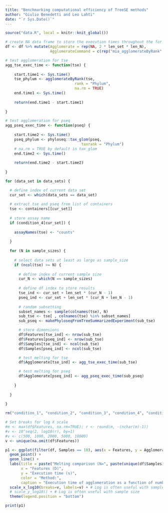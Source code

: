 ```yaml
---
title: "Benchmarking computational efficiency of TreeSE methods"
author: "Giulio Benedetti and Leo Lahti"
date: "`r Sys.Date()`"
---
```


```r
source("data.R", local = knitr::knit_global())
```

```r
# create NA data frame to store the execution times throughout the for loop
df <- df %>% mutate(Agglomerate = rep(NA, 2 * len_set * len_N),
                    AgglomerateCommand = c(rep("mia_agglomerateByRank", len_set * len_N), rep("phyloseq_tax_glom", len_set * len_N)))
```

```r
# test agglomeration for tse
agg_tse_exec_time <- function(tse) {
  
    start.time1 <- Sys.time()
    tse_phylum <- agglomerateByRank(tse,
                               rank = "Phylum",
                               na.rm = TRUE)
    end.time1 <- Sys.time()
    
    return(end.time1 - start.time1)
  
}

# test agglomeration for pseq
agg_pseq_exec_time <- function(pseq) {
      
    start.time2 <- Sys.time()
    pseq_phylum <- phyloseq::tax_glom(pseq,
                                  taxrank = "Phylum")
    # na.rm = TRUE by default in tax_glom
    end.time2 <- Sys.time()
    
    return(end.time2 - start.time2)
      
}
```

```r
for (data_set in data_sets) {

  # define index of current data set
  cur_set <- which(data_sets == data_set)
  
  # extract tse and pseq from list of containers
  tse <- containers[[cur_set]]
  
  # store assay name
  if (condition_4[cur_set]) {
    
    assayNames(tse) <- "counts"
        
  }
  
  for (N in sample_sizes) {
    
    # select data sets at least as large as sample_size
    if (ncol(tse) >= N) {
      
      # define index of current sample size
      cur_N <- which(N == sample_sizes)
      
      # define df index to store results
      tse_ind <- cur_set + len_set * (cur_N - 1)
      pseq_ind <- cur_set + len_set * (cur_N + len_N - 1)
  
      # random subsetting
      subset_names <- sample(colnames(tse), N)
      sub_tse <- tse[ , colnames(tse) %in% subset_names]
      sub_pseq <- makePhyloseqFromTreeSummarizedExperiment(sub_tse)

      # store dimensions
      df$Features[tse_ind] <- nrow(sub_tse)
      df$Features[pseq_ind] <- nrow(sub_tse)
      df$Samples[tse_ind] <- ncol(sub_tse)
      df$Samples[pseq_ind] <- ncol(sub_tse)

      # test melting for tse
      df$Agglomerate[tse_ind] <- agg_tse_exec_time(sub_tse)

      # test melting for pseq
      df$Agglomerate[pseq_ind] <- agg_pseq_exec_time(sub_pseq)
    
    }
  
  }
  
}

rm("condition_1", "condition_2", "condition_3", "condition_4", "condition_5")
```

```r
# Set breaks for log X scale
#m <- max(df$Features, na.rm=TRUE); r <- round(m, -(nchar(m)-1))
#v <- 10^seq(2, log10(r), by=1)
#v <- c(500, 1000, 2000, 5000, 10000)
v <- unique(na.omit(df$Features))

p1 <- ggplot(filter(df, Samples == 10), aes(x = Features, y = Agglomerate, color = AgglomerateCommand)) +
  geom_point() + 
  geom_line() +
  labs(title = paste("Melting comparison (N=", paste(unique(df$Samples), collapse=","), ")"),
       x = "Features (D)",
       y = "Execution time (s)",
       color = "Method:",
       caption = "Execution time of agglomeration as a function of number of features") +
  scale_x_log10(breaks=v, labels=v) + # Log is often useful with sample size
  # scale_y_log10() + # Log is often useful with sample size  
  theme(legend.position = "bottom")

print(p1)
```